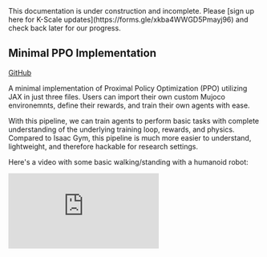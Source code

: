 
<Callout type="warning" emoji="⚠️">
This documentation is under construction and incomplete. Please [sign up here for K-Scale updates](https://forms.gle/xkba4WWGD5Pmayj96) and check back later for our progress.
</Callout>

## Minimal PPO Implementation

[GitHub](https://github.com/kscalelabs/minppo)

A minimal implementation of Proximal Policy Optimization (PPO) utilizing JAX in just three files. Users can import their own custom Mujoco environemnts, define their rewards, and train their own agents with ease.

With this pipeline, we can train agents to perform basic tasks with complete understanding of the underlying training loop, rewards, and physics. Compared to Isaac Gym, this pipeline is much more easier to understand, lightweight, and therefore hackable for research settings.

Here's a video with some basic walking/standing with a humanoid robot:

<iframe
    src="https://www.youtube.com/embed/Y-mD7Cp9KSs"
    title="MinPPO Demo"
    frameBorder="0"
    allow="accelerometer; autoplay; clipboard-write; encrypted-media; gyroscope; picture-in-picture"
    style={{ width: '100%', aspectRatio: '16/9', marginTop: '2rem' }}
    allowFullScreen
/>
